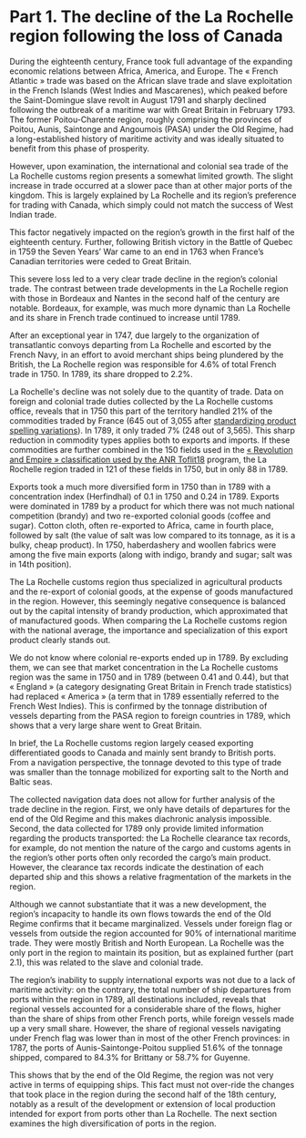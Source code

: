 

# Part 1. The decline of the La Rochelle region following the loss of Canada

<Caller id="viz-principale-partie-1" step={1} />

During the eighteenth century, France took full advantage of the expanding economic relations between Africa, America, and Europe. The « French Atlantic » trade was based on the African slave trade and slave exploitation in the French Islands (West Indies and Mascarenes), which peaked before the Saint-Domingue slave revolt in August 1791 and sharply declined following the outbreak of a maritime war with Great Britain in February 1793. The former Poitou-Charente region, roughly comprising the provinces of Poitou, Aunis, Saintonge and Angoumois (PASA) under the Old Regime, had a long-established history of maritime activity and was ideally situated to benefit from this phase of prosperity. 

<Caller id="viz-principale-partie-1" step={1} />

However, upon examination, the international and colonial sea trade of the La Rochelle customs region presents a somewhat limited growth. The slight increase in trade occurred at a slower pace than at other major ports of the kingdom. This is largely explained by La Rochelle and its region’s preference for trading with Canada, which simply could not match the success of West Indian trade.

This factor negatively impacted on the region’s growth in the first half of the eighteenth century. Further, following British victory in the Battle of Quebec in 1759 the Seven Years’ War came to an end in 1763 when France’s Canadian territories were ceded to Great Britain.

This severe loss led to a very clear trade decline in the region’s colonial trade. The contrast between trade developments in the La Rochelle region with those in Bordeaux and Nantes in the second half of the century are notable. Bordeaux, for example, was much more dynamic than La Rochelle and its share in French trade continued to increase until 1789. 

<Caller id="partie-1-evolution-de-la-part-des-echanges-de-la-rochelle-au-xviiie" />

After an exceptional year in 1747, due largely to the organization of transatlantic convoys departing from La Rochelle and escorted by the French Navy, in an effort to avoid merchant ships being plundered by the British, the La Rochelle region was responsible for 4.6% of total French trade in 1750. In 1789, its share dropped to 2.2%.

<Caller id="viz-principale-partie-1" step={1} />

La Rochelle's decline was not solely due to the quantity of trade. Data on foreign and colonial trade duties collected by the La Rochelle customs office, reveals that in 1750 this part of the territory handled 21% of the commodities traded by France (645 out of 3,055 after <a href="http://toflit18.medialab.sciences-po.fr/%23/classification/browser?kind%3Dproduct%26selected%3Dproduct_orthographic%26selectedParent%3Dproduct_source" target="blank" rel="noopener noreferrer">standardizing product spelling variations</a>). In 1789, it only traded 7% (248 out of 3,565). This sharp reduction in commodity types applies both to exports and imports. If these commodities are further combined in the 150 fields used in the <a href="http://toflit18.medialab.sciences-po.fr/%23/classification/browser?kind%3Dproduct%26selected%3Dproduct_revolutionempire%26selectedParent%3Dproduct_simplification" target="blank" rel="noopener noreferrer">« Revolution and Empire » classification used by the ANR Toflit18</a> program, the La Rochelle region traded in 121 of these fields in 1750, but in only 88 in 1789.

Exports took a much more diversified form in 1750 than in 1789 with a concentration index (Herfindhal) of 0.1 in 1750 and 0.24 in 1789. Exports were dominated in 1789 by a product for which there was not much national competition (brandy) and two re-exported colonial goods (coffee and sugar). Cotton cloth, often re-exported to Africa, came in fourth place, followed by salt (the value of salt was low compared to its tonnage, as it is a bulky, cheap product). In 1750, haberdashery and woollen fabrics were among the five main exports (along with indigo, brandy and sugar; salt was in 14th position). 

<Caller id="partie-1-produits-importants-pour-la-rochelle" />

The La Rochelle customs region thus specialized in agricultural products and the re-export of colonial goods, at the expense of goods manufactured in the region. However, this seemingly negative consequence is balanced out by the capital intensity of brandy production, which approximated that of manufactured goods. When comparing the La Rochelle customs region with the national average, the importance and specialization of this export product clearly stands out.

We do not know where colonial re-exports ended up in 1789. By excluding them, we can see that market concentration in the La Rochelle customs region was the same in 1750 and in 1789 (between 0.41 and 0.44), but that « England » (a category designating Great Britain in French trade statistics) had replaced « America » (a term that in 1789 essentially referred to the French West Indies). This is confirmed by the tonnage distribution of vessels departing from the PASA region to foreign countries in 1789, which shows that a very large share went to Great Britain.

In brief, the La Rochelle customs region largely ceased exporting differentiated goods to Canada and mainly sent brandy to British ports. From a navigation perspective, the tonnage devoted to this type of trade was smaller than the tonnage mobilized for exporting salt to the North and Baltic seas.

The collected navigation data does not allow for further analysis of the trade decline in the region. First, we only have details of departures for the end of the Old Regime and this makes diachronic analysis impossible. Second, the data collected for 1789 only provide limited information regarding the products transported: the La Rochelle clearance tax records, for example, do not mention the nature of the cargo and customs agents in the region’s other ports often only recorded the cargo’s main product. However, the clearance tax records indicate the destination of each departed ship and this shows a relative fragmentation of the markets in the region. 

<Caller id="partie-1-ports-destinations" />

Although we cannot substantiate that it was a new development, the region’s incapacity to handle its own flows towards the end of the Old Regime confirms that it became marginalized. Vessels under foreign flag or vessels from outside the region accounted for 90% of international maritime trade. They were mostly British and North European. La Rochelle was the only port in the region to maintain its position, but as explained further (part 2.1), this was related to the slave and colonial trade. 

<Caller id="partie-1-ports-dattache-vers-etranger" />

The region’s inability to supply international exports was not due to a lack of maritime activity: on the contrary, the total number of ship departures from ports within the region in 1789, all destinations included, reveals that regional vessels accounted for a considerable share of the flows, higher than the share of ships from other French ports, while foreign vessels made up a very small share. However, the share of regional vessels navigating under French flag was lower than in most of the other French provinces: in 1787, the ports of Aunis-Saintonge-Poitou supplied 51.6% of the tonnage shipped, compared to 84.3% for Brittany or 58.7% for Guyenne. 

<Caller id="partie-1-ports-dattache-vers-etranger" />

This shows that by the end of the Old Regime, the region was not very active in terms of equipping ships. This fact must not over-ride the changes that took place in the region during the second half of the 18th century, notably as a result of the development or extension of local production intended for export from ports other than La Rochelle. The next section examines the high diversification of ports in the region.


